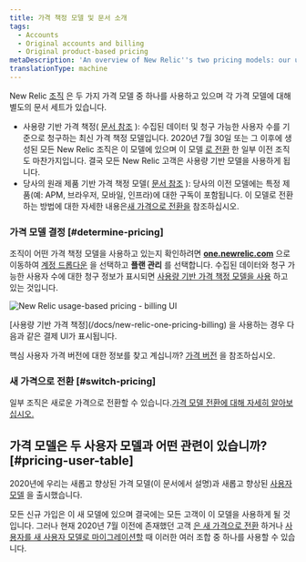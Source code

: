 ```yaml
---
title: 가격 책정 모델 및 문서 소개
tags:
  - Accounts
  - Original accounts and billing
  - Original product-based pricing
metaDescription: 'An overview of New Relic''s two pricing models: our usage-based pricing model and our original pricing model.'
translationType: machine
---
```



New Relic [조직](/docs/accounts/accounts-billing/new-relic-one-pricing-users/new-relic-account-structure) 은 두 가지 가격 모델 중 하나를 사용하고 있으며 각 가격 모델에 대해 별도의 문서 세트가 있습니다.

* 사용량 기반 가격 책정( [문서 참조](/docs/new-relic-one-pricing-billing) ): 수집된 데이터 및 청구 가능한 사용자 수를 기준으로 청구하는 최신 가격 책정 모델입니다. 2020년 7월 30일 또는 그 이후에 생성된 모든 New Relic 조직은 이 모델에 있으며 이 모델 [로 전환](/docs/accounts/original-accounts-billing/original-product-based-pricing/switch-new-models/) 한 일부 이전 조직도 마찬가지입니다. 결국 모든 New Relic 고객은 사용량 기반 모델을 사용하게 됩니다.
* 당사의 원래 제품 기반 가격 책정 모델( [문서 참조](/docs/accounts/original-accounts-billing/product-pricing/product-based-pricing) ): 당사의 이전 모델에는 특정 제품(예: APM, 브라우저, 모바일, 인프라)에 대한 구독이 포함됩니다. 이 모델로 전환하는 방법에 대한 자세한 내용은[새 가격으로 전환을](/docs/accounts/original-accounts-billing/original-product-based-pricing/switch-new-models) 참조하십시오.

### 가격 모델 결정 [#determine-pricing]

조직이 어떤 가격 책정 모델을 사용하고 있는지 확인하려면 [**one.newrelic.com**](http://one.newrelic.com) 으로 이동하여 [계정 드롭다운](/docs/using-new-relic/welcome-new-relic/get-started/glossary#account-dropdown) 을 선택하고 **플랜 관리** 를 선택합니다. 수집된 데이터와 청구 가능한 사용자 수에 대한 청구 정보가 표시되면 [사용량 기반 가격 책정 모델을 사용](/docs/accounts/accounts-billing/new-relic-one-pricing-billing/new-relic-one-pricing-billing) 하고 있는 것입니다.

<img
  title="new-relic-one-pricing-plan-billing-ui.png"
  alt="New Relic usage-based pricing - billing UI"
  src={newRelicOnePricingPlanBillingUi}
/>

<figcaption>
  [사용량 기반 가격 책정](/docs/new-relic-one-pricing-billing) 을 사용하는 경우 다음과 같은 결제 UI가 표시됩니다.
</figcaption>

핵심 사용자 가격 버전에 대한 정보를 찾고 계십니까? [가격 버전](/docs/accounts/accounts-billing/new-relic-one-pricing-billing/user-count-billing#pricing-versions) 을 참조하십시오.

### 새 가격으로 전환 [#switch-pricing]

일부 조직은 새로운 가격으로 전환할 수 있습니다.[가격 모델 전환에 대해 자세히 알아보십시오.](/docs/accounts/original-accounts-billing/original-product-based-pricing/switch-new-models)

## 가격 모델은 두 사용자 모델과 어떤 관련이 있습니까? [#pricing-user-table]

2020년에 우리는 새롭고 향상된 가격 모델(이 문서에서 설명)과 새롭고 향상된 [사용자 모델](/docs/accounts/original-accounts-billing/original-product-based-pricing/overview-user-models) 을 출시했습니다.

모든 신규 가입은 이 새 모델에 있으며 결국에는 모든 고객이 이 모델을 사용하게 될 것입니다. 그러나 현재 2020년 7월 이전에 존재했던 고객 [은 새 가격으로 전환](/docs/accounts/original-accounts-billing/original-product-based-pricing/switch-new-models/) 하거나 [사용자를 새 사용자 모델로 마이그레이션할](/docs/accounts/original-accounts-billing/original-users-roles/user-migration/) 때 이러한 여러 조합 중 하나를 사용할 수 있습니다.